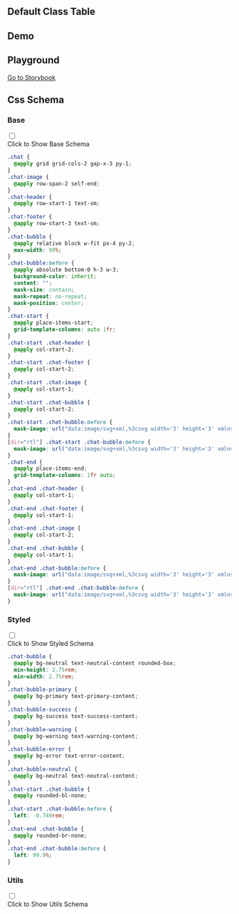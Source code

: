 

## Default Class Table
  
<CssTable name="chat" />
  
## Demo
  
<Demo></Demo>

## Playground
  
[Go to Storybook](https://story.ui.icebreaker.top/?path=/docs/data-display-chat--docs)
  
## Css Schema


### Base

<div className="collapse">
<input type="checkbox" /> 
<div class="collapse-title px-0">
<span class="btn">Click to Show Base Schema</span>
</div>
<div class="collapse-content"> 

```css
.chat {
  @apply grid grid-cols-2 gap-x-3 py-1;
}
.chat-image {
  @apply row-span-2 self-end;
}
.chat-header {
  @apply row-start-1 text-sm;
}
.chat-footer {
  @apply row-start-3 text-sm;
}
.chat-bubble {
  @apply relative block w-fit px-4 py-2;
  max-width: 90%;
}
.chat-bubble:before {
  @apply absolute bottom-0 h-3 w-3;
  background-color: inherit;
  content: "";
  mask-size: contain;
  mask-repeat: no-repeat;
  mask-position: center;
}
.chat-start {
  @apply place-items-start;
  grid-template-columns: auto 1fr;
}
.chat-start .chat-header {
  @apply col-start-2;
}
.chat-start .chat-footer {
  @apply col-start-2;
}
.chat-start .chat-image {
  @apply col-start-1;
}
.chat-start .chat-bubble {
  @apply col-start-2;
}
.chat-start .chat-bubble:before {
  mask-image: url("data:image/svg+xml,%3csvg width='3' height='3' xmlns='http://www.w3.org/2000/svg'%3e%3cpath fill='black' d='m 0 3 L 3 3 L 3 0 C 3 1 1 3 0 3'/%3e%3c/svg%3e");
}
[dir="rtl"] .chat-start .chat-bubble:before {
  mask-image: url("data:image/svg+xml,%3csvg width='3' height='3' xmlns='http://www.w3.org/2000/svg'%3e%3cpath fill='black' d='m 0 3 L 1 3 L 3 3 C 2 3 0 1 0 0'/%3e%3c/svg%3e");
}
.chat-end {
  @apply place-items-end;
  grid-template-columns: 1fr auto;
}
.chat-end .chat-header {
  @apply col-start-1;
}
.chat-end .chat-footer {
  @apply col-start-1;
}
.chat-end .chat-image {
  @apply col-start-2;
}
.chat-end .chat-bubble {
  @apply col-start-1;
}
.chat-end .chat-bubble:before {
  mask-image: url("data:image/svg+xml,%3csvg width='3' height='3' xmlns='http://www.w3.org/2000/svg'%3e%3cpath fill='black' d='m 0 3 L 1 3 L 3 3 C 2 3 0 1 0 0'/%3e%3c/svg%3e");
}
[dir="rtl"] .chat-end .chat-bubble:before {
  mask-image: url("data:image/svg+xml,%3csvg width='3' height='3' xmlns='http://www.w3.org/2000/svg'%3e%3cpath fill='black' d='m 0 3 L 3 3 L 3 0 C 3 1 1 3 0 3'/%3e%3c/svg%3e");
}

```

</div>
</div>



### Styled

<div className="collapse">
<input type="checkbox" /> 
<div class="collapse-title px-0">
<span class="btn">Click to Show Styled Schema</span>
</div>
<div class="collapse-content"> 

```css
.chat-bubble {
  @apply bg-neutral text-neutral-content rounded-box;
  min-height: 2.75rem;
  min-width: 2.75rem;
}
.chat-bubble-primary {
  @apply bg-primary text-primary-content;
}
.chat-bubble-success {
  @apply bg-success text-success-content;
}
.chat-bubble-warning {
  @apply bg-warning text-warning-content;
}
.chat-bubble-error {
  @apply bg-error text-error-content;
}
.chat-bubble-neutral {
  @apply bg-neutral text-neutral-content;
}
.chat-start .chat-bubble {
  @apply rounded-bl-none;
}
.chat-start .chat-bubble:before {
  left: -0.749rem;
}
.chat-end .chat-bubble {
  @apply rounded-br-none;
}
.chat-end .chat-bubble:before {
  left: 99.9%;
}

```

</div>
</div>



### Utils

<div className="collapse">
<input type="checkbox" /> 
<div class="collapse-title px-0">
<span class="btn">Click to Show Utils Schema</span>
</div>
<div class="collapse-content"> 

```css

```

</div>
</div>



